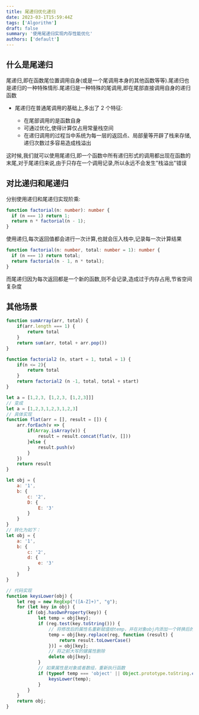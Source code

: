 ```yaml
---
title: 尾递归优化递归
date: 2023-03-1T15:59:44Z
tags: ['Algorithm']
draft: false
summary: '使用尾递归实现内存性能优化'
authors: ['default']
---
```


## 什么是尾递归

尾递归,即在函数尾位置调用自身(或是一个尾调用本身的其他函数等等).尾递归也是递归的一种特殊情形.尾递归是一种特殊的尾调用,即在尾部直接调用自身的递归函数

- 尾递归在普通尾调用的基础上,多出了 2 个特征:

  - 在尾部调用的是函数自身
  - 可通过优化,使得计算仅占用常量栈空间
  - 在递归调用的过程当中系统为每一层的返回点、局部量等开辟了栈来存储,递归次数过多容易造成栈溢出

这时候,我们就可以使用尾递归,即一个函数中所有递归形式的调用都出现在函数的末尾,对于尾递归来说,由于只存在一个调用记录,所以永远不会发生"栈溢出"错误

## 对比递归和尾递归

分别使用递归和尾递归实现阶乘:

```ts:Recursion.ts
function factorial(n: number): number {
  if (n === 1) return 1;
  return n * factorial(n - 1);
}
```

使用递归,每次返回值都会进行一次计算,也就会压入栈中,记录每一次计算结果

```ts:TailRecursion.ts
function factorial(n: number, total: number = 1): number {
  if (n === 1) return total;
  return factorial(n - 1, n * total);
}
```

而尾递归因为每次返回都是一个新的函数,则不会记录,造成过于内存占用,节省空间复杂度

## 其他场景

```js:数组求和.js
function sumArray(arr, total) {
    if(arr.length === 1) {
        return total
    }
    return sum(arr, total + arr.pop())
}
```

```js:斐波那契数列.js
function factorial2 (n, start = 1, total = 1) {
    if(n <= 2){
        return total
    }
    return factorial2 (n -1, total, total + start)
}
```

```js:数组扁平化.js
let a = [1,2,3, [1,2,3, [1,2,3]]]
// 变成
let a = [1,2,3,1,2,3,1,2,3]
// 具体实现
function flat(arr = [], result = []) {
    arr.forEach(v => {
        if(Array.isArray(v)) {
            result = result.concat(flat(v, []))
        }else {
            result.push(v)
        }
    })
    return result
}
```

```js:数组对象格式化.js
let obj = {
    a: '1',
    b: {
        c: '2',
        D: {
            E: '3'
        }
    }
}
// 转化为如下：
let obj = {
    a: '1',
    b: {
        c: '2',
        d: {
            e: '3'
        }
    }
}

// 代码实现
function keysLower(obj) {
    let reg = new RegExp("([A-Z]+)", "g");
    for (let key in obj) {
        if (obj.hasOwnProperty(key)) {
            let temp = obj[key];
            if (reg.test(key.toString())) {
                // 将修改后的属性名重新赋值给temp，并在对象obj内添加一个转换后的属性
                temp = obj[key.replace(reg, function (result) {
                    return result.toLowerCase()
                })] = obj[key];
                // 将之前大写的键属性删除
                delete obj[key];
            }
            // 如果属性是对象或者数组，重新执行函数
            if (typeof temp === 'object' || Object.prototype.toString.call(temp) === '[object Array]') {
                keysLower(temp);
            }
        }
    }
    return obj;
}
```
